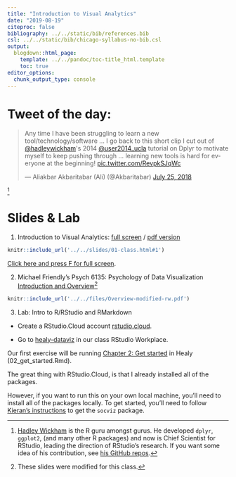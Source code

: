 ```yaml
---
title: "Introduction to Visual Analytics"
date: "2019-08-19"
citeproc: false
bibliography: ../../static/bib/references.bib
csl: ../../static/bib/chicago-syllabus-no-bib.csl
output:
  blogdown::html_page:
    template: ../../pandoc/toc-title_html.template
    toc: true
editor_options: 
  chunk_output_type: console
---
```


# Tweet of the day:

<blockquote class="twitter-tweet"><p lang="en" dir="ltr">Any time I have been struggling to learn a new tool/technology/software ... I go back to this short clip I cut out of <a href="https://twitter.com/hadleywickham?ref_src=twsrc%5Etfw">@hadleywickham</a>&#39;s 2014 <a href="https://twitter.com/user2014_ucla?ref_src=twsrc%5Etfw">@user2014_ucla</a> tutorial on Dplyr to motivate myself to keep pushing through ... learning new tools is hard for everyone at the beginning! <a href="https://t.co/RevpkSJqWc">pic.twitter.com/RevpkSJqWc</a></p>&mdash; Aliakbar Akbaritabar (Ali) (@Akbaritabar) <a href="https://twitter.com/Akbaritabar/status/1022057084802748416?ref_src=twsrc%5Etfw">July 25, 2018</a></blockquote> <script async src="https://platform.twitter.com/widgets.js" charset="utf-8"></script>^[[Hadley Wickham](http://hadley.nz/) is the R guru amongst gurus. He developed `dplyr`, `ggplot2`, (and many other R packages) and now is Chief Scientist for RStudio, leading the direction of RStudio's research. If you want some idea of his contribution, see [his GitHub repos](https://github.com/hadley?tab=repositories).]

# Slides & Lab

1. Introduction to Visual Analytics: [full screen](../../slides/01-class.html#1) / [pdf version](https://github.com/wesslen/dsba5122-fall2019/raw/master/public/files/dsba5122-fall2019-01-class.pdf)

```r
knitr::include_url('../../slides/01-class.html#1')
```

[Click here and press F for full screen](../../slides/01-class.html#1).

2. Michael Friendly's Psych 6135: Psychology of Data Visualization  [Introduction and Overview](../../files/Overview-modified-rw.pdf)^[These slides were modified for this class.]

```r
knitr::include_url('../../files/Overview-modified-rw.pdf')
```

3. Lab: Intro to R/RStudio and RMarkdown

- Create a RStudio.Cloud account [rstudio.cloud](http://rstudio.cloud/).

- Go to [healy-dataviz](https://rstudio.cloud/spaces/22733/project/160035) in our class RStudio Workplace.

Our first exercise will be running [Chapter 2: Get started](http://socviz.co/gettingstarted.html) in Healy (02_get_started.Rmd).

The great thing with RStudio.Cloud, is that I already installed all of the packages. 

However, if you want to run this on your own local machine, you'll need to install all of the packages locally. To get started, you'll need to follow [Kieran's instructions](https://kieranhealy.org/blog/archives/2018/12/12/teaching-and-learning-materials-for-data-visualization/) to get the `socviz` package.

